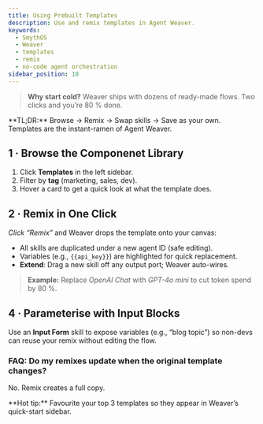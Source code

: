 ```yaml
---
title: Using Prebuilt Templates
description: Use and remix templates in Agent Weaver.
keywords:
  - SmythOS
  - Weaver
  - templates
  - remix
  - no-code agent orchestration
sidebar_position: 10
---
```


> **Why start cold?** Weaver ships with dozens of ready-made flows. Two clicks and you’re 80 % done.

<InfoCallout>
**TL;DR:** Browse → Remix → Swap skills → Save as your own. <br/>Templates are the instant-ramen of Agent Weaver.
</InfoCallout>

<Divider/>

## 1 · Browse the Componenet Library

1. Click **Templates** in the left sidebar.  
2. Filter by **tag** (marketing, sales, dev).  
3. Hover a card to get a quick look at what the template does.

## 2 · Remix in One Click

*Click “Remix”* and Weaver drops the template onto your canvas:

- All skills are duplicated under a new agent ID (safe editing).  
- Variables (e.g., `{{api_key}}`) are highlighted for quick replacement.
- **Extend**: Drag a new skill off any output port; Weaver auto-wires.

> **Example:** Replace *OpenAI Chat* with *GPT-4o mini* to cut token spend by 80 %.

## 4 · Parameterise with Input Blocks

Use an **Input Form** skill to expose variables (e.g., “blog topic”) so non-devs can reuse your remix without editing the flow.

<Divider/>

### FAQ: Do my remixes update when the original template changes?

No. Remix creates a full copy.

<Divider/>

<InfoCallout>
**Hot tip:** Favourite your top 3 templates so they appear in Weaver’s quick-start sidebar.
</InfoCallout>
